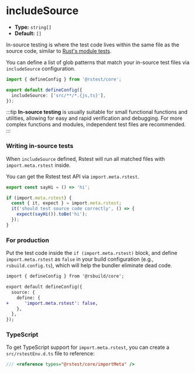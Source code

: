 # includeSource

- **Type:** `string[]`
- **Default:** `[]`

In-source testing is where the test code lives within the same file as the source code, similar to [Rust's module tests](https://doc.rust-lang.org/book/ch11-03-test-organization.html#the-tests-module-and-cfgtest).

You can define a list of glob patterns that match your in-source test files via `includeSource` configuration.

```ts title="rstest.config.ts"
import { defineConfig } from '@rstest/core';

export default defineConfig({
  includeSource: ['src/**/*.{js,ts}'],
});
```

:::tip
**In-source testing** is usually suitable for small functional functions and utilities, allowing for easy and rapid verification and debugging. For more complex functions and modules, independent test files are recommended.
:::

### Writing in-source tests

When `includeSource` defined, Rstest will run all matched files with `import.meta.rstest` inside.

You can get the Rstest test API via `import.meta.rstest`.

```ts title=src/helper.ts
export const sayHi = () => 'hi';

if (import.meta.rstest) {
  const { it, expect } = import.meta.rstest;
  it('should test source code correctly', () => {
    expect(sayHi()).toBe('hi');
  });
}
```

### For production

Put the test code inside the `if (import.meta.rstest)` block, and define `import.meta.rstest` as `false` in your build configuration (e.g., `rsbuild.config.ts`), which will help the bundler eliminate dead code.

```diff title=rsbuild.config.ts
import { defineConfig } from '@rsbuild/core';

export default defineConfig({
  source: {
    define: {
+      'import.meta.rstest': false,
    },
  },
});
```

### TypeScript

To get TypeScript support for `import.meta.rstest`, you can create a `src/rstestEnv.d.ts` file to reference:

```ts title=rstestEnv.d.ts
/// <reference types="@rstest/core/importMeta" />
```
